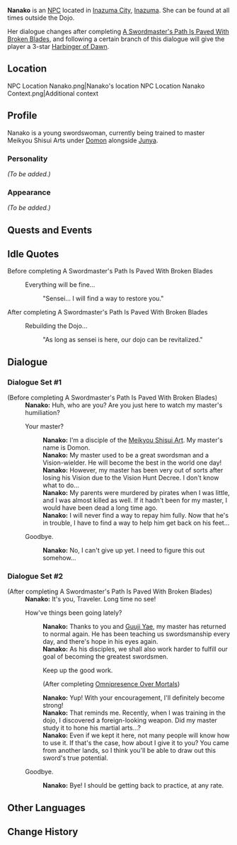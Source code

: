 {{Meta
<!-- Remove this template after adding the missing info -->
|missing_NPC_profile  = yes
}}
{{Character Infobox
|type             = NPC
|image            = NPC Nanako.png
|realname         = 
|region           = Inazuma
|affiliation      = Meikyou Shisui Art
|title            = 

|ancestry         = <!-- Clan/family -->
|father           = 
|mother           = 
|spouse           = 
|sibling          = 
|child            = 
|relative         = 

|voiceEN          = 
|voiceCN          = 
|voiceJP          = 
|dialoguereward   = {{card|Harbinger of Dawn|1}}
}}

'''Nanako''' {{Lang|ja=菜々子}} is an [[NPC]] located in [[Inazuma City]], [[Inazuma]]. She can be found at all times outside the Dojo.

Her dialogue changes after completing [[A Swordmaster's Path Is Paved With Broken Blades]], and following a certain branch of this dialogue will give the player a 3-star [[Harbinger of Dawn]].

==Location==
<gallery>
NPC Location Nanako.png|Nanako's location
NPC Location Nanako Context.png|Additional context
</gallery>

==Profile==
<!-- detailed story/lore information goes here -->
Nanako is a young swordswoman, currently being trained to master Meikyou Shisui Arts under [[Domon]] alongside [[Junya]].

===Personality===
''(To be added.)''

===Appearance===
''(To be added.)''

==Quests and Events==
{{Quests and Events}}

==Idle Quotes==
;Before completing A Swordmaster's Path Is Paved With Broken Blades
{{Dialogue start}}
: {{DIcon|Idle}} Everything will be fine...
:: {{A|VO Nanako 01.ogg}} "Sensei... I will find a way to restore you."
{{Dialogue end}}

;After completing A Swordmaster's Path Is Paved With Broken Blades
{{Dialogue start}}
: {{DIcon|Idle}} Rebuilding the Dojo...
:: {{A|VO Nanako 02.ogg}} "As long as sensei is here, our dojo can be revitalized."
{{Dialogue end}}

==Dialogue==
===Dialogue Set #1===
{{Dialogue start}}
;(Before completing A Swordmaster's Path Is Paved With Broken Blades)
:'''Nanako:''' Huh, who are you? Are you just here to watch my master's humiliation?
:{{DIcon}} Your master?
::'''Nanako:''' I'm a disciple of the [[Meikyou Shisui Art]]. My master's name is Domon.
::'''Nanako:''' My master used to be a great swordsman and a Vision-wielder. He will become the best in the world one day!
::'''Nanako:''' However, my master has been very out of sorts after losing his Vision due to the Vision Hunt Decree. I don't know what to do...
::'''Nanako:''' My parents were murdered by pirates when I was little, and I was almost killed as well. If it hadn't been for my master, I would have been dead a long time ago.
::'''Nanako:''' I will never find a way to repay him fully. Now that he's in trouble, I have to find a way to help him get back on his feet...
:{{DIcon}} Goodbye.
::'''Nanako:''' No, I can't give up yet. I need to figure this out somehow...
{{Dialogue end}}

===Dialogue Set #2===
{{Dialogue start}}
;(After completing A Swordmaster's Path Is Paved With Broken Blades)
:'''Nanako:''' It's you, Traveler. Long time no see!
:{{DIcon}} How've things been going lately?
::'''Nanako:''' Thanks to you and [[Guuji Yae]], my master has returned to normal again. He has been teaching us swordsmanship every day, and there's hope in his eyes again.
::'''Nanako:''' As his disciples, we shall also work harder to fulfill our goal of becoming the greatest swordsmen.
::{{DIcon|Reward}} Keep up the good work.
::;(After completing [[Omnipresence Over Mortals]]) {{verify}}
<!-- This isn't available immediately after completing "A Swordmaster's Path Is Paved With Broken Blades". It becomes available after completing "Omnipresence Over Mortals". However, the trigger can probably be earlier. -->
:::'''Nanako:''' Yup! With your encouragement, I'll definitely become strong!
:::'''Nanako:''' That reminds me. Recently, when I was training in the dojo, I discovered a foreign-looking weapon. Did my master study it to hone his martial arts...?
:::'''Nanako:''' Even if we kept it here, not many people will know how to use it. If that's the case, how about I give it to you? You came from another lands, so I think you'll be able to draw out this sword's true potential.
::;(Obtain 3-star [[Harbinger of Dawn]] ×1)
:{{DIcon}} Goodbye.
::'''Nanako:''' Bye! I should be getting back to practice, at any rate.
{{Dialogue end}}

==Other Languages==
{{Other Languages
|default_hidden = 1
|en      = Nanako
|zhs     = 菜菜子
|zhs_rm  = Càicàizǐ
|zht     = 菜菜子
|zht_rm  = Càicàizǐ
|ja      = 菜々子
|ja_rm   = Nanako
|ko      = 나나코
|ko_rm   = Nanako
|es      = Nanako
|fr      = Nanako
|ru      = Нанако
|th      = Nanako
|vi      = Nanako
|de      = Nanako
|id      = Nanako
|pt      = Nanako
|tr      = Nanako
|it      = Nanako
}}

==Change History==
{{Change History|2.0}}
